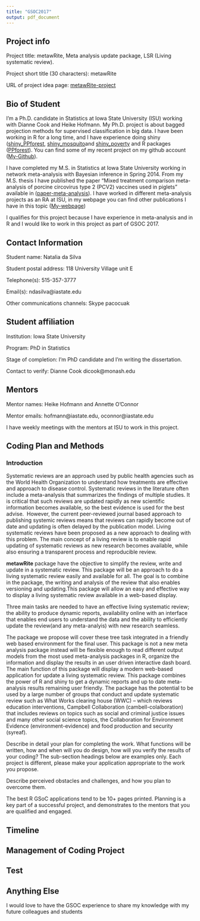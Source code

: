 ```yaml
---
title: "GSOC2017"
output: pdf_document
---
```



## Project info

Project title: metawRite, Meta analysis update package, LSR (Living systematic review). 

Project short title (30 characters): metawRite

URL of project idea page: 
[metawRite-project](https://github.com/rstats-gsoc/gsoc2017/wiki/metawRite:-Meta-analysis-update-package,-LSR-(Living-systematic-review>))

## Bio of Student 

I'm a Ph.D. candidate in Statistics at Iowa State University (ISU) working with Dianne Cook and Heike Hofmann.
My Ph.D. project is about bagged projection methods for supervised classification in big data.
I have been working in R for a long time, and I have experience doing shiny 
([shiny_PPforest](https://natydasilva.shinyapps.io/Shinyppforest/), [shiny_mosquito](https://natydasilva.shinyapps.io/shiny_msq/)and [shiny_poverty](https://ndasilva.shinyapps.io/shiny-pov/) and R packages ([PPforest](https://github.com/natydasilva)). You can find some of my recent project on my github account ([My-Github](https://github.com/natydasilva)).

I have completed my M.S. in Statistics at Iowa State University working in network meta-analysis with Bayesian inference in Spring 2014. From my M.S. thesis I have published the paper "Mixed treatment comparison meta-analysis of porcine circovirus type 2 (PCV2) vaccines used in piglets" available in 
([paper-meta-analysis](http://www.sciencedirect.com/science/article/pii/S0167587714003444)).
I have worked in different meta-analysis projects as an RA at ISU, in my webpage you can find other publications I have in this topic ([My-webpage](http://ndasilva.public.iastate.edu/page.html))

I qualifies for this project because I have experience in meta-analysis and in R and I would like to work in this project as  part of GSOC 2017.

## Contact Information 

Student name: Natalia da Silva

Student postal address: 118 University Village unit E

Telephone(s): 515-357-3777 

Email(s): ndasilva@iastate.edu

Other communications channels: Skype pacocuak 

## Student affiliation

Institution: Iowa State University

Program: PhD in Statistics

Stage of completion: I'm PhD candidate and I'm writing the dissertation.

Contact to verify: Dianne Cook dicook@monash.edu 

## Mentors

Mentor names: Heike Hofmann and Annette O'Connor 

Mentor emails: hofmann@iastate.edu, oconnor@iastate.edu 

I have  weekly meetings with the mentors at ISU to work in this project.

## Coding Plan and Methods

### Introduction

Systematic reviews are an approach used by public health agencies such as the World Health Organization to understand how treatments are effective and approach to disease control. Systematic reviews  in the literature often include a meta-analysis that summarizes the findings of multiple studies. It is critical that such reviews are updated rapidly as new scientific information becomes available, so the best evidence is used for the best advise.  However, the current peer-reviewed journal based approach to publishing systemic reviews means that reviews can rapidly become out of date and updating is often delayed by the publication model. Living systematic reviews have been proposed as a new approach to dealing with this problem. The main concept of a living review is to enable rapid updating of systematic reviews as new research becomes available, while also ensuring a transparent process and reproducible review. 

**metawRite** package have the objective to simplify the review, write and update in a systematic review. This package will be an approach to do a living systematic review easily and available for all.
 The  goal is to combine in the package, the writing and analysis of the review that also enables versioning and updating.This package  will allow an easy and effective way to display a living systematic review available in a web-based display. 

Three main tasks are needed to have an effective living systematic review; the ability to produce dynamic reports, availability online with an interface that enables end users to understand the data and the ability to efficiently update the review(and any meta-analyis) with new research seamless.


 The package we propose will cover these tree task integrated in a friendly web based environment for the final user. This package is not a new meta analysis package instead will be flexible enough to read different output models from the most used meta-analysis packages in R, organize the information and display the results in an user driven interactive dash board. The main function of this package will display a modern web-based application for update a living systematic review.
This package combines the power of R and shiny to get a dynamic reports and up to date meta-analysis results remaining user friendly. The package has the potential to be used by a large number of groups that conduct and update systematic review such as What Works clearing house (WWC) – which reviews education interventions, Campbell Collaboration (cambell-colalboration) that includes reviews on topics such as social and criminal justice issues and many other social science topics, the Collaboration for Environment Evidence (environment-evidence) and food production and security (syreaf). 

Describe in detail your plan for completing the work.  What functions will be written, how and when will you do design, how will you verify the results of your coding?  The sub-section headings below are examples only.  Each project is different, please make your application appropriate to the work you propose.  

Describe perceived obstacles and challenges, and how you plan to overcome them.

The best R GSoC applications tend to be 10+ pages printed. Planning is a key part of a successful project, and demonstrates to the mentors that you are qualified and engaged.


## Timeline

<!-- (consult GSOC schedule) -->

<!-- Provide a detailed timeline of how you plan to spend your summer.  Don't leave testing and documentation for last, as that's almost a guarantee of a failed project.  -->

<!-- Make sure to identify what you plan to accomplish in each month of the project.  Google has asked organizations to be more directive about milestones. Also be sure to identify what you will accomplish between acceptance and the official start of coding. (Hint: establishing your build environment and researching existing work shouldn't wait till project start) -->

<!-- What is your contingency plan for things not going to schedule? We understand things change, but how are you planning to address changes and setbacks? -->

<!-- If you have other time commitments that will interfere with GSoC, we highly recommend explaining how you will front-load the work before coding start or work extra early on to build a cushion! -->

## Management of Coding Project

<!-- How do you propose to ensure code is submitted / tested? -->

<!-- How often do you plan to commit?  What changes in commit behavior would indicate a problem? -->


## Test

<!-- Describe the qualification test that you have submitted to you project mentors.  If feasible, include code, details, output, and example of similar coding problems that you have solved. -->


## Anything Else

I would love to have the GSOC experience to share my knowledge  with my future colleagues and students
